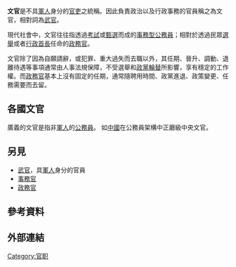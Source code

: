 {{Unreferenced|time=2017-03-07T11:45:28+00:00}}
'''文官'''是不具[[軍人|軍人]]身分的[[官吏|官吏]]之統稱。因此負責政治以及行政事務的官員稱之為文官，相對詞為[[武官|武官]]。

現代社會中，文官往往指透過[[考試|考試]]或[[甄選|甄選]]而成的[[事務官|事務型公務員]]；相對於透過民眾[[選舉|選舉]]或者[[行政首長|行政首長]]任命的[[政務官|政務官]]。

文官除了因為自願請辭，或犯罪、重大過失而去職以外，其任期、晉升、調動、退離待遇等事項通常由人事法規保障，不受選舉和[[政黨輪替|政黨輪替]]所影響，享有穩定的工作權。而[[政務官|政務官]]基本上沒有固定的任期，通常隨聘用時間、政黨進退、政策變更、任務需要而去留。

== 各國文官 ==
廣義的文官是指非[[軍人|軍人]]的[[公務員|公務員]]。
如[[中國|中國]]在公務員架構中正廳級中央文官。

== 另見 ==
* [[武官|武官]]，具[[軍人|軍人]]身分的官員
* [[事務官|事務官]]
* [[政務官|政務官]]

== 參考資料 ==
{{reflist}}
== 外部連結 ==
{{military-stub}}

[[Category:官职|Category:官职]]